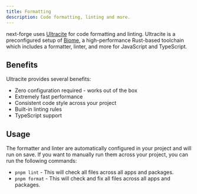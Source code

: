 ```yaml
---
title: Formatting
description: Code formatting, linting and more.
---
```


next-forge uses [Ultracite](https://ultracite.dev) for code formatting and linting. Ultracite is a preconfigured setup of [Biome](https://biomejs.dev), a high-performance Rust-based toolchain which includes a formatter, linter, and more for JavaScript and TypeScript.

## Benefits

Ultracite provides several benefits:

- <Icon icon="check" iconType="solid" /> Zero configuration required - works out of the box
- <Icon icon="check" iconType="solid" /> Extremely fast performance
- <Icon icon="check" iconType="solid" /> Consistent code style across your project
- <Icon icon="check" iconType="solid" /> Built-in linting rules
- <Icon icon="check" iconType="solid" /> TypeScript support

## Usage

The formatter and linter are automatically configured in your project and will run on save. If you want to manually run them across your project, you can run the following commands:

- `pnpm lint` - This will check all files across all apps and packages.
- `pnpm format` - This will check and fix all files across all apps and packages.
